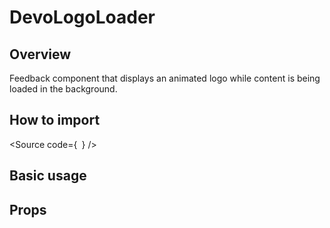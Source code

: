 

<Meta of={Stories} />

<H1>DevoLogoLoader</H1>

<H2>Overview</H2>

Feedback component that displays an animated logo while content is being loaded in the background.

<H2>How to import</H2>

<Source
  code={`
`}
/>

<H2>Basic usage</H2>

<Canvas of={Stories.Base} />

<H2>Props</H2>

<ArgTypes of={Stories} />
